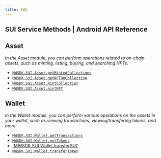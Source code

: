 ```yaml
---
title: SUI
---
```


## SUI Service Methods | Android API Reference

## Asset
*In the Asset module, you can perform operations related to on-chain assets, such as minting, listing, buying, and searching NFTs.*

- [`MWSDK.SUI.Asset.getMintedCollections`](/api-reference/unity/sui/asset/getMintedCollections)
- [`MWSDK.SUI.Asset.getNFTOnCollection`](/api-reference/unity/sui/asset/getNFTOnCollection)
- [`MWSDK.SUI.Asset.mintCollection`](/api-reference/unity/sui/asset/mintCollection)
- [`MWSDK.SUI.Asset.mintNFT`](/api-reference/unity/sui/asset/mintNFT)

## Wallet
*In the Wallet module, you can perform various operations on the assets in your wallet, such as viewing transactions, viewing/transfering tokens, and more.*
- [`MWSDK.SUI.Wallet.getTransactions`](/api-reference/unity/sui/wallet/getTransactions)
- [`MWSDK.SUI.Wallet.getTokens`](/api-reference/unity/sui/wallet/getTokens)
- [`MWSDK.SUI.Wallet.transferSUI'](/api-reference/unity/sui/wallet/transferSUI)
- [`MWSDK.SUI.Wallet.transferToken`](/api-reference/unity/sui/wallet/transferToken)
